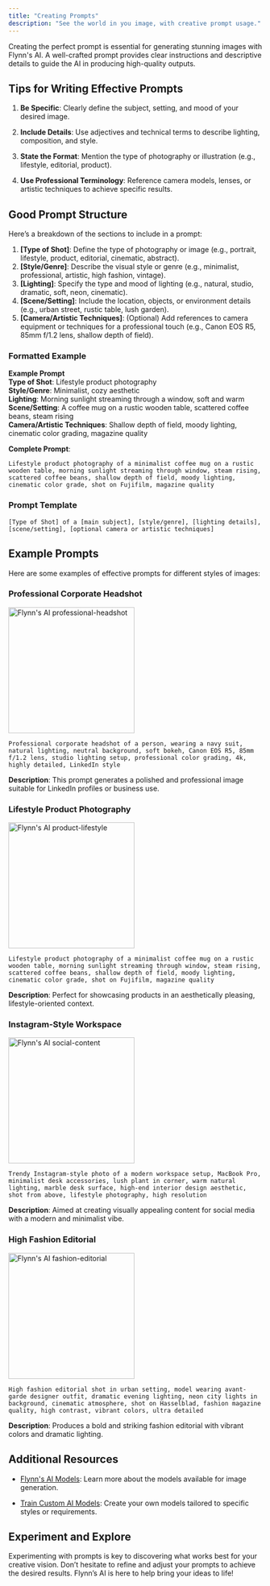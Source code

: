 ```yaml
---
title: "Creating Prompts"
description: "See the world in you image, with creative prompt usage."
---
```


Creating the perfect prompt is essential for generating stunning images with Flynn's AI. A well-crafted prompt provides clear instructions and descriptive details to guide the AI in producing high-quality outputs.

## Tips for Writing Effective Prompts

1. **Be Specific**: Clearly define the subject, setting, and mood of your desired image.

2. **Include Details**: Use adjectives and technical terms to describe lighting, composition, and style.

3. **State the Format**: Mention the type of photography or illustration (e.g., lifestyle, editorial, product).

4. **Use Professional Terminology**: Reference camera models, lenses, or artistic techniques to achieve specific results.

## Good Prompt Structure

Here’s a breakdown of the sections to include in a prompt:

1. **[Type of Shot]**: Define the type of photography or image (e.g., portrait, lifestyle, product, editorial, cinematic, abstract).
2. **[Style/Genre]**: Describe the visual style or genre (e.g., minimalist, professional, artistic, high fashion, vintage).
3. **[Lighting]**: Specify the type and mood of lighting (e.g., natural, studio, dramatic, soft, neon, cinematic).
4. **[Scene/Setting]**: Include the location, objects, or environment details (e.g., urban street, rustic table, lush garden).
5. **[Camera/Artistic Techniques]**: (Optional) Add references to camera equipment or techniques for a professional touch (e.g., Canon EOS R5, 85mm f/1.2 lens, shallow depth of field).

### Formatted Example

**Example Prompt**  
**Type of Shot**: Lifestyle product photography  
**Style/Genre**: Minimalist, cozy aesthetic  
**Lighting**: Morning sunlight streaming through a window, soft and warm  
**Scene/Setting**: A coffee mug on a rustic wooden table, scattered coffee beans, steam rising  
**Camera/Artistic Techniques**: Shallow depth of field, moody lighting, cinematic color grading, magazine quality  

**Complete Prompt**:  
```
Lifestyle product photography of a minimalist coffee mug on a rustic wooden table, morning sunlight streaming through window, steam rising, scattered coffee beans, shallow depth of field, moody lighting, cinematic color grade, shot on Fujifilm, magazine quality
```

### Prompt Template
```
[Type of Shot] of a [main subject], [style/genre], [lighting details], [scene/setting], [optional camera or artistic techniques]
```

## Example Prompts

Here are some examples of effective prompts for different styles of images:

### Professional Corporate Headshot

<img width="250" alt="Flynn's AI professional-headshot" src="/images/professional-headshot.jpg" />

```
Professional corporate headshot of a person, wearing a navy suit, natural lighting, neutral background, soft bokeh, Canon EOS R5, 85mm f/1.2 lens, studio lighting setup, professional color grading, 4k, highly detailed, LinkedIn style
```

**Description**: This prompt generates a polished and professional image suitable for LinkedIn profiles or business use.

### Lifestyle Product Photography

<img width="250" alt="Flynn's AI product-lifestyle" src="/images/product-lifestyle.jpg" />

```
Lifestyle product photography of a minimalist coffee mug on a rustic wooden table, morning sunlight streaming through window, steam rising, scattered coffee beans, shallow depth of field, moody lighting, cinematic color grade, shot on Fujifilm, magazine quality
```

**Description**: Perfect for showcasing products in an aesthetically pleasing, lifestyle-oriented context.

### Instagram-Style Workspace

<img width="250" alt="Flynn's AI social-content" src="/images/social-content.jpg" />

```
Trendy Instagram-style photo of a modern workspace setup, MacBook Pro, minimalist desk accessories, lush plant in corner, warm natural lighting, marble desk surface, high-end interior design aesthetic, shot from above, lifestyle photography, high resolution
```

**Description**: Aimed at creating visually appealing content for social media with a modern and minimalist vibe.

### High Fashion Editorial

<img width="250" alt="Flynn's AI fashion-editorial" src="/images/fashion-editorial.jpg" />

```
High fashion editorial shot in urban setting, model wearing avant-garde designer outfit, dramatic evening lighting, neon city lights in background, cinematic atmosphere, shot on Hasselblad, fashion magazine quality, high contrast, vibrant colors, ultra detailed
```

**Description**: Produces a bold and striking fashion editorial with vibrant colors and dramatic lighting.

## Additional Resources

* [Flynn's AI Models](/flynns-ai-models): Learn more about the models available for image generation.

* [Train Custom AI Models](/training-custom-models): Create your own models tailored to specific styles or requirements.

## Experiment and Explore

Experimenting with prompts is key to discovering what works best for your creative vision. Don’t hesitate to refine and adjust your prompts to achieve the desired results. Flynn’s AI is here to help bring your ideas to life!